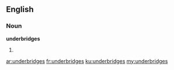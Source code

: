 ==English==

===Noun===
'''underbridges'''

# {{plural of|underbridge}}

[[ar:underbridges]]
[[fr:underbridges]]
[[ku:underbridges]]
[[my:underbridges]]